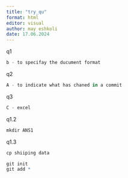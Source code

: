 ```yaml
---
title: "try_qu"
format: html
editor: visual
author: may eshkoli
date: 17.06.2024
---
```


q1

```r
b - to specifay the ducument format 
```

q2

```r
A - to indicate what has chaned in a commit
```

q3

```r
C - excel
```

q1.2

```r
mkdir ANS1
```

q1.3

```r
cp shiiping data 
```

```r
git init
git add *
```
